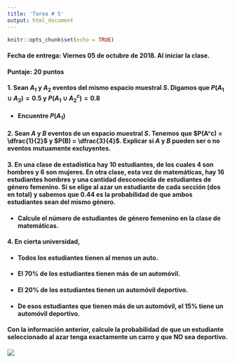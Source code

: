 ```yaml
---
title: 'Tarea # 5'
output: html_document
---
```


```r
knitr::opts_chunk$set(echo = TRUE)
```

#### **Fecha de entrega:** Viernes 05 de octubre de 2018. Al iniciar la clase. 

#### **Puntaje:** 20 puntos 

#### **1.** Sean $A_1$ y $A_2$ eventos del mismo espacio muestral $S$. Digamos que $P(A_1 \cup A_2)= 0.5$ y $P(A_1 \cup A^c_{2})= 0.8$

- #### Encuentre $P(A_1)$

#### **2.** Sean $A$ y $B$ eventos de un espacio muestral $S$. Tenemos que $P(A^c) = \dfrac{1}{2}$ y $P(B) = \dfrac{3}{4}$. Explicar si $A$ y $B$ pueden ser o no eventos mutuamente excluyentes. 

#### **3.** En una clase de estadística hay 10 estudiantes, de los cuales  4 son hombres  y 6 son mujeres. En otra clase, esta vez de matemáticas, hay 16 estudiantes hombres y una cantidad desconocida de estudiantes de género femenino. Si se elige al azar un estudiante de cada sección (dos en total) y sabemos que 0.44 es la probabilidad de que ambos estudiantes sean del mismo género. 

- #### Calcule el número de estudiantes de género femenino en la clase de matemáticas.


#### **4.** En cierta universidad,

- #### Todos los estudiantes tienen al menos un auto.
- #### El 70% de los estudiantes tienen más de un automóvil.
- #### El 20% de los estudiantes tienen un automóvil deportivo.
- #### De esos estudiantes que tienen más de un automóvil, el 15% tiene un automóvil deportivo.

#### Con la información anterior, calcule la probabilidad de que un estudiante seleccionado al azar tenga exactamente un carro y que NO sea deportivo.

![](blanco.png)



